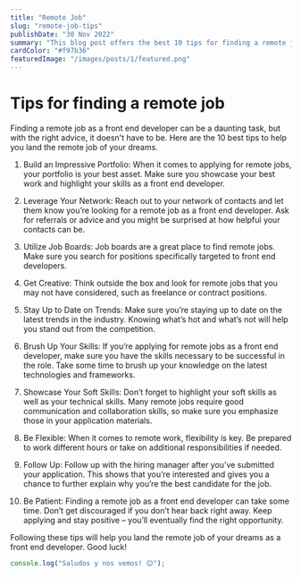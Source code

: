 ```yaml
---
title: "Remote Job"
slug: "remote-job-tips"
publishDate: "30 Nov 2022"
summary: "This blog post offers the best 10 tips for finding a remote job as a front end developer. Following some of these tips maybe will help you find the remote job of your dreams?"
cardColor: "#f97b36"
featuredImage: "/images/posts/1/featured.png"
---
```


# Tips for finding a remote job

Finding a remote job as a front end developer can be a daunting task, but with the right advice, it doesn't have to be. Here are the 10 best tips to help you land the remote job of your dreams.

1. Build an Impressive Portfolio: When it comes to applying for remote jobs, your portfolio is your best asset. Make sure you showcase your best work and highlight your skills as a front end developer.

2. Leverage Your Network: Reach out to your network of contacts and let them know you’re looking for a remote job as a front end developer. Ask for referrals or advice and you might be surprised at how helpful your contacts can be.

3. Utilize Job Boards: Job boards are a great place to find remote jobs. Make sure you search for positions specifically targeted to front end developers.

4. Get Creative: Think outside the box and look for remote jobs that you may not have considered, such as freelance or contract positions.

5. Stay Up to Date on Trends: Make sure you’re staying up to date on the latest trends in the industry. Knowing what’s hot and what’s not will help you stand out from the competition.

6. Brush Up Your Skills: If you’re applying for remote jobs as a front end developer, make sure you have the skills necessary to be successful in the role. Take some time to brush up your knowledge on the latest technologies and frameworks.

7. Showcase Your Soft Skills: Don’t forget to highlight your soft skills as well as your technical skills. Many remote jobs require good communication and collaboration skills, so make sure you emphasize those in your application materials.

8. Be Flexible: When it comes to remote work, flexibility is key. Be prepared to work different hours or take on additional responsibilities if needed.

9. Follow Up: Follow up with the hiring manager after you’ve submitted your application. This shows that you’re interested and gives you a chance to further explain why you’re the best candidate for the job.

10. Be Patient: Finding a remote job as a front end developer can take some time. Don’t get discouraged if you don’t hear back right away. Keep applying and stay positive – you’ll eventually find the right opportunity.

Following these tips will help you land the remote job of your dreams as a front end developer. Good luck!

```js
console.log("Saludos y nos vemos! 😊");
```
